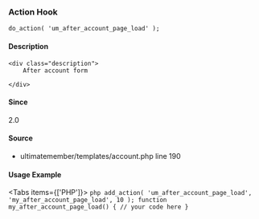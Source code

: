 
<UMBreadCrumb type="action"/>

### Action Hook    
    
```
do_action( 'um_after_account_page_load' );
```

#### Description
    <div class="description">
        After account form
 
    </div>



#### Since
<div class="description">
2.0
</div>

#### Source
  - <Link href="https://github.com/ultimatemember/ultimatemember/tree/2.5.0/templates/account.php#L190">ultimatemember/templates/account.php</Link> <Link href="https://github.com/ultimatemember/ultimatemember/tree/2.5.0/templates/account.php#L190">line 190</Link>



#### Usage Example

<Tabs items={['PHP']}>
    <Tab>
    ```php
    add_action( 'um_after_account_page_load', 'my_after_account_page_load', 10 );
 function my_after_account_page_load() {
     // your code here
 }
    ```
    </Tab>
</Tabs>